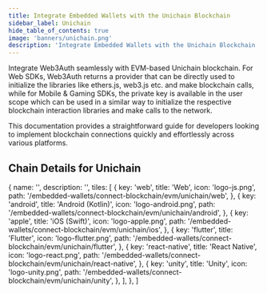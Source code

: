 ```yaml
---
title: Integrate Embedded Wallets with the Unichain Blockchain
sidebar_label: Unichain
hide_table_of_contents: true
image: 'banners/unichain.png'
description: 'Integrate Embedded Wallets with the Unichain Blockchain | Embedded Wallets'
---
```



<SEO
  title="Integrate Embedded Wallets with the Unichain Blockchain"
  description="Integrate Embedded Wallets with the Unichain Blockchain | Embedded Wallets"
  image="https://web3auth.io/docs/banners/unichain.png"
  slug="/embedded-wallets/connect-blockchain/evm/unichain"
/>

Integrate Web3Auth seamlessly with EVM-based Unichain blockchain. For Web SDKs, Web3Auth returns a provider that can be directly used to initialize the libraries like ethers.js, web3.js etc. and make blockchain calls, while for Mobile & Gaming SDKs, the private key is available in the user scope which can be used in a similar way to initialize the respective blockchain interaction libraries and make calls to the network.

This documentation provides a straightforward guide for developers looking to implement blockchain connections quickly and effortlessly across various platforms.

## Chain Details for Unichain

<ChainDetailsUnichain />

  {
    name: '',
    description: '',
    tiles: [
      {
        key: 'web',
        title: 'Web',
        icon: 'logo-js.png',
        path: '/embedded-wallets/connect-blockchain/evm/unichain/web',
      },
      {
        key: 'android',
        title: 'Android (Kotlin)',
        icon: 'logo-android.png',
        path: '/embedded-wallets/connect-blockchain/evm/unichain/android',
      },
      {
        key: 'apple',
        title: 'iOS (Swift)',
        icon: 'logo-apple.png',
        path: '/embedded-wallets/connect-blockchain/evm/unichain/ios',
      },
      {
        key: 'flutter',
        title: 'Flutter',
        icon: 'logo-flutter.png',
        path: '/embedded-wallets/connect-blockchain/evm/unichain/flutter',
      },
      {
        key: 'react-native',
        title: 'React Native',
        icon: 'logo-react.png',
        path: '/embedded-wallets/connect-blockchain/evm/unichain/react-native',
      },
      {
        key: 'unity',
        title: 'Unity',
        icon: 'logo-unity.png',
        path: '/embedded-wallets/connect-blockchain/evm/unichain/unity',
      },
    ],
  },
]

<Tiles tileGroups={Unichain} />
